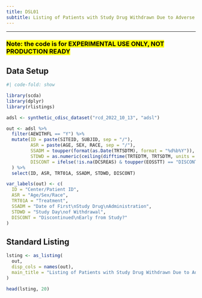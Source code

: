 ```yaml
---
title: DSL01
subtitle: Listing of Patients with Study Drug Withdrawn Due to Adverse Events
---
```


------------------------------------------------------------------------

### <mark style="background-color: #FFFF00">**Note: the code is for EXPERIMENTAL USE ONLY, NOT PRODUCTION READY**</mark>

::: panel-tabset
## Data Setup

```r
#| code-fold: show

library(scda)
library(dplyr)
library(rlistings)

adsl <- synthetic_cdisc_dataset("rcd_2022_10_13", "adsl")

out <- adsl %>%
  filter(AEWITHFL == "Y") %>%
  mutate(ID = paste(SITEID, SUBJID, sep = "/"),
         ASR = paste(AGE, SEX, RACE, sep = "/"),
         SSADM = toupper(format(as.Date(TRTSDTM), format = "%d%b%Y")),
         STDWD = as.numeric(ceiling(difftime(TRTEDTM, TRTSDTM, units = "days"))),
         DISCONT = ifelse(!is.na(DCSREAS) & toupper(EOSSTT) == "DISCONTINUED", "Yes", "No")
  ) %>%
  select(ID, ASR, TRT01A, SSADM, STDWD, DISCONT)

var_labels(out) <- c(
  ID = "Center/Patient ID",
  ASR = "Age/Sex/Race",
  TRT01A = "Treatment",
  SSADM = "Date of First\nStudy Drug\nAdministration",
  STDWD = "Study Day\nof Withdrawal",
  DISCONT = "Discontinued\nEarly from Study?"
)
```

## Standard Listing

```r
lsting <- as_listing(
  out,
  disp_cols = names(out),
  main_title = "Listing of Patients with Study Drug Withdrawn Due to Adverse Events"
)

head(lsting, 20)
```
:::
